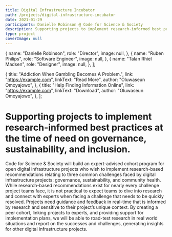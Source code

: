 ```yaml
---
title: Digital Infrastructure Incubator
path: /projects/digital-infrastructure-incubator
date: 2021-01-29
participants: Danielle Robinson @ Code for Science & Society
description: Supporting projects to implement research-informed best practices at the time of need. Areas of work include governance, sustainability, and inclusion.
type: project
coverImage: null
---
```


  {
    name: "Danielle Robinson",
    role: "Director",
    image: null,
  },
  {
    name: "Ruben Philips",
    role: "Software Engineer",
    image: null,
  },
  {
    name: "Talan Rhiel Madsen",
    role: "Designer",
    image: null,
  },
];

  {
    title: "Addiction When Gambling Becomes A Problem.",
    link: "https://example.com",
    linkText: "Read More",
    author: "Oluwaseun Omoyajowo",
  },
  {
    title: "Help Finding Information Online",
    link: "https://example.com",
    linkText: "Download",
    author: "Oluwaseun Omoyajowo",
  },
];

# Supporting projects to implement research-informed best practices at the time of need on governance, sustainability, and inclusion.

Code for Science & Society will build an expert-advised cohort program for open digital infrastructure projects who wish to implement research-based recommendations relating to three common challenges faced by digital infrastructure projects: governance, sustainability, and community health. While research-based recommendations exist for nearly every challenge project teams face, it is not practical to expect teams to dive into research and connect with experts when facing a challenge that needs to be quickly resolved. Projects need guidance and feedback in real-time that is informed by research and sensitive to their project’s unique context. By creating a peer cohort, linking projects to experts, and providing support for implementation plans, we will be able to road-test research in real world situations and report on the successes and challenges, generating insights for other digital infrastructure projects.
